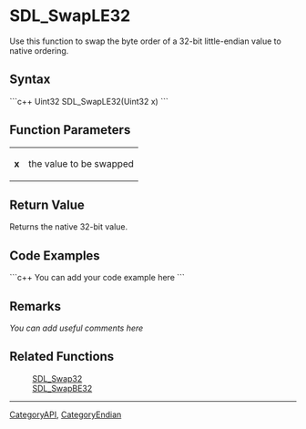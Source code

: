 
= SDL_SwapLE32 =
Use this function to swap the byte order of a 32-bit little-endian value to native ordering.


== Syntax ==
```c++
Uint32 SDL_SwapLE32(Uint32 x)
```

== Function Parameters ==
{|
|'''x'''
|the value to be swapped
|}

== Return Value ==
Returns the native 32-bit value.

== Code Examples ==
```c++
You can add your code example here
```

== Remarks ==
''You can add useful comments here''

== Related Functions ==
:[[SDL_Swap32]]
:[[SDL_SwapBE32]]

----
[[CategoryAPI]], [[CategoryEndian]]
